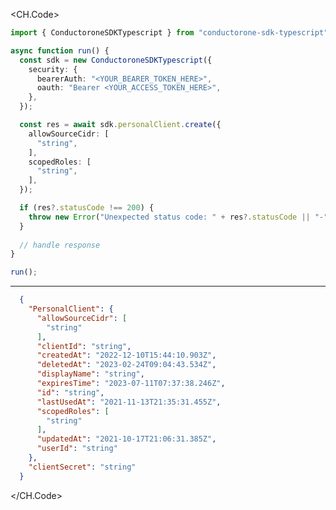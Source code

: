 
<CH.Code>
```typescript Create.ts
import { ConductoroneSDKTypescript } from "conductorone-sdk-typescript";

async function run() {
  const sdk = new ConductoroneSDKTypescript({
    security: {
      bearerAuth: "<YOUR_BEARER_TOKEN_HERE>",
      oauth: "Bearer <YOUR_ACCESS_TOKEN_HERE>",
    },
  });

  const res = await sdk.personalClient.create({
    allowSourceCidr: [
      "string",
    ],
    scopedRoles: [
      "string",
    ],
  });

  if (res?.statusCode !== 200) {
    throw new Error("Unexpected status code: " + res?.statusCode || "-");
  }
  
  // handle response
}

run();
```
---

```json Example Response
  {
    "PersonalClient": {
      "allowSourceCidr": [
        "string"
      ],
      "clientId": "string",
      "createdAt": "2022-12-10T15:44:10.903Z",
      "deletedAt": "2023-02-24T09:04:43.534Z",
      "displayName": "string",
      "expiresTime": "2023-07-11T07:37:38.246Z",
      "id": "string",
      "lastUsedAt": "2021-11-13T21:35:31.455Z",
      "scopedRoles": [
        "string"
      ],
      "updatedAt": "2021-10-17T21:06:31.385Z",
      "userId": "string"
    },
    "clientSecret": "string"
  }
```
</CH.Code>
